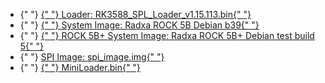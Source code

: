 
<ul>
  <li style={{ display: `${props.loader ? "block" : "none"}` }}>
    {" "}
    <a href="https://dl.radxa.com/rock5/sw/images/loader/rock-5b/release/rk3588_spl_loader_v1.15.113.bin">
      {" "}
      Loader: RK3588_SPL_Loader_v1.15.113.bin{" "}
    </a>
  </li>
  <li style={{ display: `${props.rock5b_system_img ? "block" : "none"}` }}>
    {" "}
    <a href="https://github.com/radxa-build/rock-5b/releases/download/b39/rock-5b_debian_bullseye_kde_b39.img.xz">
      {" "}
      System Image: Radxa ROCK 5B Debian b39{" "}
    </a>
  </li>
  <li style={{ display: `${props.rock5bp_system_img ? "block" : "none"}` }}>
    {" "}
    <a href="https://github.com/radxa-build/rock-5b-plus/releases/download/test-build-5/rock-5b-plus_debian_bullseye-test_kde_t5.img.xz">
      {" "}
      ROCK 5B+ System Image: Radxa ROCK 5B+ Debian test build 5{" "}
    </a>
  </li>
  <li style={{ display: `${props.spi_img ? "block" : "none"}` }}>
    {" "}
    <a
      href="https://dl.radxa.com/rock5/sw/images/loader/rock-5b/release/rock-5b-spi-image-gd1cf491-20240523.img"
      alt="spi image"
    >
      SPI Image: spi_image.img{" "}
    </a>
  </li>
  <li style={{ display: `${props.miniloader ? "block" : "none"}` }}>
    {" "}
    <a
      href="https://dl.radxa.com/rock5/5itx/images/MiniLoaderAll.bin"
      alt="MiniLoader"
    >
      {" "}
      MiniLoader.bin{" "}
    </a>
  </li>
</ul>
